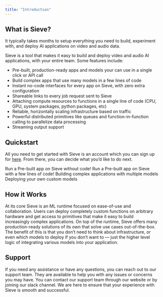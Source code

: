 ```yaml
---
title: "Introduction"
---
```


## What is Sieve?

It typically takes months to setup everything you need to build, experiment with, and deploy AI applications on video and audio data.

Sieve is a tool that makes it easy to build and deploy video and audio AI applications, with your entire team. Some features include:

- Pre-built, production-ready apps and models your can use in a single click or API call
- Build complex apps that use many models in a few lines of code
- Instant no-code interfaces for every app on Sieve, with zero extra configuration
- Shareable links to every job request sent to Sieve
- Attaching compute resources to functions in a single line of code (CPU, GPU, system packages, python packages, etc)
- Reliable, horizontally scaling infrastructure based on traffic
- Powerful distributed primitives like queues and function-in-function calling to parallelize data processing
- Streaming output support

## **Quickstart**

All you need to get started with Sieve is an account which you can sign up for [here](https://www.sievedata.com/). From there, you can decide what you’d like to do next.

<CardGroup cols={2}>
  <Card 
  title="Pre-built app without Code" 
  href="/guide/quickstart/explore"
  icon="database"
  color="#ea5a0c"
  >
    Run a Pre-built app on Sieve without code!
  </Card>
  <Card 
  title="Pre-built app with Code" 
  href="/guide/examples/audio-transcription"
  icon="server"
  color="#0285c7"
  >
    Run a Pre-built app on Sieve with a few lines of code!
  </Card>
  <Card 
  title="Complex Applications" 
  href="/guide/examples/video-dubbing"
  icon="square-terminal"
  color="#16a34a"
  >
    Building complex applications with multiple models
  </Card>
  <Card 
  title="Custom Models" 
  icon="folder"
  href="/guide/custom-apps/deploying-functions"
  >
    Deploying your own custom models
  </Card>
</CardGroup>

## **[](http://localhost:3000/guide/intro#how-it-works)How it Works**

At its core Sieve is an ML runtime focused on ease-of-use and collaboration. Users can deploy completely custom functions on arbitrary hardware and get access to primitives that make it easy to build increasingly complex applications. On top of the runtime, Sieve offers many production-ready solutions of its own that solve use cases out-of-the-box. The benefit of this is that you don’t need to think about infrastructure, or even which models to deploy if you don’t want to — just the higher level logic of integrating various models into your application.

## Support

If you need any assistance or have any questions, you can reach out to our support team. They are available to help you with any issues or concerns you may have. You can contact our support team through our website or by joining our slack channel. We are here to ensure that your experience with Sieve is smooth and successful.

